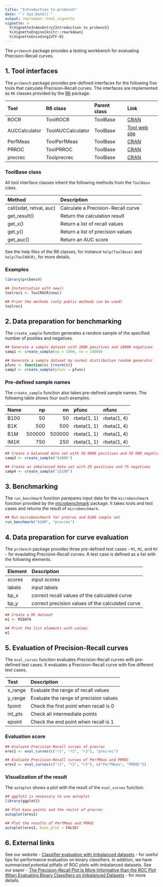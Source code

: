 ```yaml
---
title: "Introduction to prcbench"
date: "`r Sys.Date()`"
output: rmarkdown::html_vignette
vignette: >
  %\VignetteIndexEntry{Introduction to prcbench}
  %\VignetteEngine{knitr::rmarkdown}
  %\VignetteEncoding{UTF-8}
---
```


The `prcbench` package provides a testing workbench for evaluating 
Precision-Recall curves.

## 1. Tool interfaces

The `prcbench` package provides pre-defined interfaces for the following five 
tools that calculate Precision-Recall curves. The interfaces are implemented as
`R6` classes provided by the [R6](https://cran.r-project.org/web/packages/R6) 
package.

Tool           R6 class           Parent class  Link                                                     
-------------- ------------------ ------------- ---------------------------------------------------------
ROCR           ToolROCR           ToolBase       [CRAN](https://cran.r-project.org/web/packages/ROCR)     
AUCCalculator  ToolAUCCalculator  ToolBase      [Tool web site](http://mark.goadrich.com/programs/AUC)
PerfMeas       ToolPerfMeas       ToolBase       [CRAN](https://cran.r-project.org/web/packages/PerfMeas) 
PRROC          ToolPRROC          ToolBase       [CRAN](https://cran.r-project.org/web/packages/PRROC)    
precrec        Toolprecrec        ToolBase       [CRAN](https://cran.r-project.org/web/packages/precrec)  

### ToolBase class
All tool interface classes inherit the following methods from the `ToolBase` class.

Method                   Description 
------------------------ -----------------------------------
call(sdat, retval, auc)  Calculate a Precision-Recall curve 
get_result()             Return the calculation result
get_x()                  Return a list of recall values 
get_y()                  Return a list of precision values 
get_auc()                Return an AUC score

See the help files of the R6 classes, for instance `help(ToolBase)` and 
`help(ToolROCR)`, for more details.  
  
### Examples    
```r
library(prcbench)

## Instantiation with new()
toolroc1 <- ToolROCR$new()

## Print the methods (only public methods can be used)
toolroc1
```

## 2. Data preparation for benchmarking
The `create_sample` function generates a random sample of the specified number
of posities and negatives.

```r
## Generate a sample dataset with 1000 positives and 10000 negatives
samp1 <- create_sample(np = 1000, nn = 10000)

## Generate a sample dataset by normal distribution random generator
pfunc <- function(n) {rnorm(n)}
samp2 <- create_sample(pfunc = pfunc)
```

### Pre-defined sample names
The `create_sample` function also takes pre-defined sample names. The following
table shows four such examples.

Name        np      nn pfunc        nfunc
------ ------- ------- ------------ ------------
B100        50      50 rbeta(1, 1)  rbeta(1, 4)
B1K        500     500 rbeta(1, 1)  rbeta(1, 4)
B1M     500000  500000 rbeta(1, 1)  rbeta(1, 4)
IM1K       750     250 rbeta(1, 1)  rbeta(1, 4) 

```r
## Create a balanced data set with 50 0000 positives and 50 000 negatives
samp3 <- create_sample("b100k")

## Create an imbalanced data set with 25 positives and 75 negatives
samp4 <- create_sample("ib100")
```

## 3. Benchmarking
The `run_benchmark` function parepares input data for the `microbenchmark` 
function provided by the [microbenchmark](https://cran.r-project.org/web/packages/microbenchmark) 
package. It takes tools and test cases and returns the result of 
`microbenchmark`.

```r
## Run microbenchmark for precrec and b100 sample set
run_benchmark("b100", "precrec")
```

## 4. Data preparation for curve evaluation
The `prcbench` package provides three pre-defined test cases - `M1`, 
`M2`, and `M3` - for evaulating Precision-Recall curves. A test case is defined
as a list with the following elements.

Element  Description
-------- --------------------------------------
scores   input scores
labels   input labels
bp_x     correct recall values of the calculated curve
bp_y     correct precision values of the calculated curve

```r
## Create a M1 dataset
m1 <- M1DATA

## Print the list elements with values
m1
```

## 5. Evaluation of Precision-Recall curves
The `eval_curves` function evaluates Precision-Recall curves with pre-defined
test cases. It evaluates a Precision-Recall curve with five different test cases.

Test      Description
--------- ---------------------------------------
x_range   Evaluate the range of recall values
y_range   Evaluate the range of precision values
fpoint    Check the first point when recall is 0
int_pts   Check all intermediate points
epoint    Check the end point when recall is 1

### Evaluation score
```r
## Evaluate Precision-Recall curves of precrec
eres1 <- eval_curves(c("r1", "r2", "r3"), "precrec")

## Evaluate Precision-Recall curves of PerfMeas and PRROC
eres2 <- eval_curves(c("r1", "r2", "r3"), c("PerfMeas", "PRROC"))
```

### Visualization of the result
The `autoplot` shows a plot with the result of the `eval_curves` 
function.
```r
## ggplot2 is nesessary to use autoplot
library(ggplot2)

## Plot base points and the reulst of precrec
autoplot(eres1)

## Plot the results of PerfMeas and PRROC
autoplot(eres2, base_plot = FALSE)
```

## 6. External links
See our website - [Classifier evaluation with imbalanced datasets](https://classeval.wordpress.com/) - for useful tips for performance evaluation on binary classifiers. In addition, we have summarized potential pitfalls of ROC plots with imbalanced datasets. See our paper - [The Precision-Recall Plot Is More Informative than the ROC Plot When Evaluating Binary Classifiers on Imbalanced Datasets](http://journals.plos.org/plosone/article?id=10.1371/journal.pone.0118432) - for more details.

